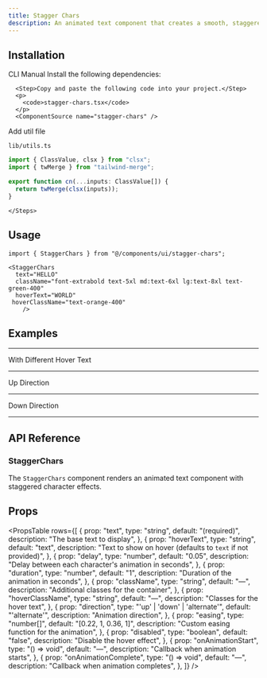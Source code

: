 ```yaml
---
title: Stagger Chars
description: An animated text component that creates a smooth, staggered character animation effect when hovered.
---
```


<ComponentPreview
  name="staggerchars-demo"
  className="[&_.preview>[data-orientation=vertical]]:sm:max-w-[70%]"
  description="An animated text component that creates a smooth, staggered character animation effect when hovered."
/>

## Installation

<Tabs defaultValue="cli" className="w-full">
  <TabsList>
    <TabsTrigger value="cli">CLI</TabsTrigger>
    <TabsTrigger value="manual">Manual</TabsTrigger>
  </TabsList>
  <TabsContent value="cli">
    <PkgOptions name="stagger-chars" />
  </TabsContent>
  <TabsContent value="manual">
    <Steps>
      <Step>Install the following dependencies:</Step>
      <DepsOptions name="framer-motion" />

      <Step>Copy and paste the following code into your project.</Step>
      <p>
        <code>stagger-chars.tsx</code>
      </p>
      <ComponentSource name="stagger-chars" />

<Step>Add util file</Step>

<p>
  <code>lib/utils.ts</code>
</p>

```jsx
import { ClassValue, clsx } from "clsx";
import { twMerge } from "tailwind-merge";

export function cn(...inputs: ClassValue[]) {
  return twMerge(clsx(inputs));
}
```


    </Steps>

  </TabsContent>
</Tabs>

## Usage

```tsx
import { StaggerChars } from "@/components/ui/stagger-chars";
```

```tsx
<StaggerChars
  text="HELLO"
  className="font-extrabold text-5xl md:text-6xl lg:text-8xl text-green-400"
  hoverText="WORLD"
 hoverClassName="text-orange-400"
    />
```

## Examples

---

<Step>With Different Hover Text</Step>

<ComponentPreview
  name="staggercharsdifferenttexthover-demo"
  className="[&_.preview>[data-orientation=vertical]]:sm:max-w-[70%]"
  description="An animated text component with staggered character effects"
/>

---

<Step>Up Direction</Step>

<ComponentPreview
  name="staggercharsup-demo"
  className="[&_.preview>[data-orientation=vertical]]:sm:max-w-[70%]"
  description="An animated text component with staggered character effects"
/>

---

<Step>Down Direction</Step>

<ComponentPreview
  name="staggercharsdown-demo"
  className="[&_.preview>[data-orientation=vertical]]:sm:max-w-[70%]"
  description="An animated text component with staggered character effects"
/>

---

## API Reference

### StaggerChars

The `StaggerChars` component renders an animated text component with staggered character effects.

## Props

<PropsTable
  rows={[
    {
      prop: "text",
      type: "string",
      default: "(required)",
      description: "The base text to display",
    },
    {
      prop: "hoverText",
      type: "string",
      default: "text",
      description: "Text to show on hover (defaults to `text` if not provided)",
    },
    {
      prop: "delay",
      type: "number",
      default: "0.05",
      description: "Delay between each character's animation in seconds",
    },
    {
      prop: "duration",
      type: "number",
      default: "1",
      description: "Duration of the animation in seconds",
    },
    {
      prop: "className",
      type: "string",
      default: "—",
      description: "Additional classes for the container",
    },
    {
      prop: "hoverClassName",
      type: "string",
      default: "—",
      description: "Classes for the hover text",
    },
    {
      prop: "direction",
      type: "'up' | 'down' | 'alternate'",
      default: "'alternate'",
      description: "Animation direction",
    },
    {
      prop: "easing",
      type: "number[]",
      default: "[0.22, 1, 0.36, 1]",
      description: "Custom easing function for the animation",
    },
    {
      prop: "disabled",
      type: "boolean",
      default: "false",
      description: "Disable the hover effect",
    },
    {
      prop: "onAnimationStart",
      type: "() => void",
      default: "—",
      description: "Callback when animation starts",
    },
    {
      prop: "onAnimationComplete",
      type: "() => void",
      default: "—",
      description: "Callback when animation completes",
    },
  ]}
/>
